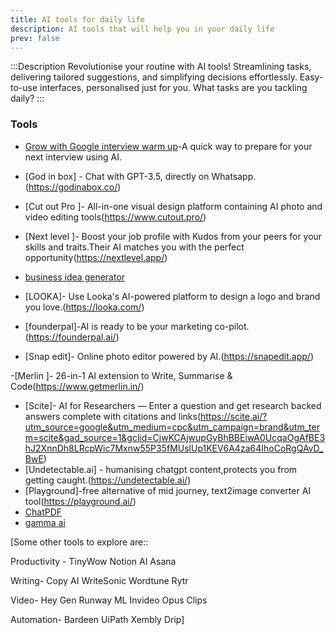 ```yaml
---
title: AI tools for daily life
description: AI tools that will help you in your daily life
prev: false
---
```


:::Description
Revolutionise your routine with AI tools! Streamlining tasks, delivering tailored suggestions, and simplifying decisions effortlessly. Easy-to-use interfaces, personalised just for you. What tasks are you tackling daily?
:::

### Tools
- [Grow with Google interview warm up](https://grow.google/certificates/interview-warmup/)-A quick way to prepare for your next interview using AI.
- [God in box] - Chat with GPT-3.5, directly on Whatsapp.(https://godinabox.co/)
- [Cut out Pro ]- All-in-one visual design platform containing AI photo and video editing tools(https://www.cutout.pro/)
- [Next level ]- Boost your job profile with Kudos from your peers for your skills and traits.Their AI matches you with the perfect opportunity(https://nextlevel.app/)

- [business idea generator](https://howtostartanllc.com/business-ideas/business-ideas-tool )
- [LOOKA]- Use Looka's AI-powered platform to design a logo and brand you love.(https://looka.com/)
- [founderpal]-AI is ready to be your marketing co-pilot.(https://founderpal.ai/)
- [Snap edit]- Online photo editor powered by AI.(https://snapedit.app/)

-[Merlin ]- 26-in-1 AI extension to Write, Summarise & Code(https://www.getmerlin.in/)
- [Scite]- AI for Researchers — Enter a question and get research backed answers complete with citations and links(https://scite.ai/?utm_source=google&utm_medium=cpc&utm_campaign=brand&utm_term=scite&gad_source=1&gclid=CjwKCAjwupGyBhBBEiwA0UcqaOgAfBE3hJ2XnnDh8LRcpWic7Mxnw55P35fMUslUp1KEV6A4za64IhoCoRgQAvD_BwE)
- [Undetectable.ai] - humanising chatgpt content,protects you from getting caught.(https://undetectable.ai/)
- [Playground]-free alternative of mid journey, text2image converter AI tool(https://playground.ai/)
- [ChatPDF](https://www.chatpdf.com/?via=tam&gad_source=1&gclid=CjwKCAjwupGyBhBBEiwA0UcqaCvd3uqJ_qTC6jOK2prFQnI64JZ4KH6rTrMm-F7TD20mqJccHqtUHxoC-mEQAvD_BwE)
- [gamma ai](https://gamma.ai/)

[﻿Some other tools to explore are::

Productivity -
TinyWow
 Notion AI
 Asana


Writing-
Copy AI
WriteSonic
Wordtune
Rytr

Video-
Hey Gen
 Runway ML
 Invideo 
Opus Clips

Automation-
Bardeen
UiPath
Xembly
Drip]
